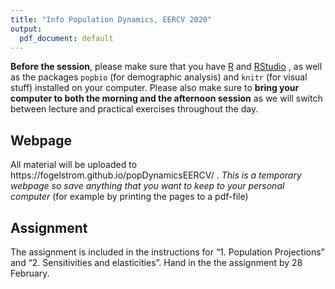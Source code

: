 ```yaml
---
title: "Info Population Dynamics, EERCV 2020"
output:
  pdf_document: default
---
```


**Before the session**, please make sure that you have [R](https://www.r-project.org/) and [RStudio](https://rstudio.com/products/rstudio/)
, as well as the packages `popbio` (for demographic analysis) and `knitr` (for visual stuff) installed on your computer. Please also make sure to **bring your computer to both the morning and the afternoon session** as we will switch between lecture and practical exercises throughout the day.


## Webpage

All material will be uploaded to https://fogelstrom.github.io/popDynamicsEERCV/ . *This is a temporary webpage so save anything that you want to keep to your personal computer* (for example by printing the pages to a pdf-file)

## Assignment  

The assignment is included in the instructions for "1. Population Projections" and "2. Sensitivities and elasticities". Hand in the the assignment by 28 February. 
